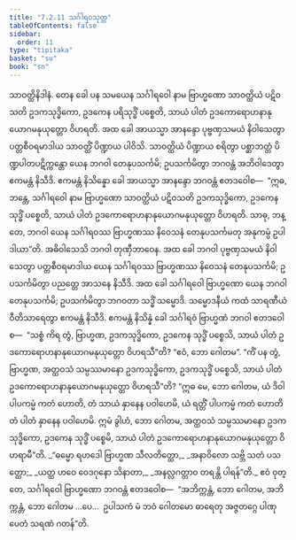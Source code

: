 ```yaml
---
title: "7.2.11 သင်္ဂါရဝသုတ္တ"
tableOfContents: false
sidebar:
  order: 11
type: "tipitaka"
basket: "su"
book: "sn"
---
```



<DynamicBreadcrumb />

<Division number="207" book="sn" e="ch" v="18" p="308">

<Paragraph number="1289" book="sn">
သာဝတ္ထိနိဒါနံ. တေန ခေါ ပန သမယေန သင်္ဂါရဝေါ နာမ ဗြာဟ္မဏော သာဝတ္ထိယံ ပဋိဝသတိ ဥဒကသုဒ္ဓိကော, ဥဒကေန ပရိသုဒ္ဓိံ ပစ္စေတိ, သာယံ ပါတံ ဥဒကောရောဟနာနုယောဂမနုယုတ္တော ဝိဟရတိ. အထ ခေါ အာယသ္မာ အာနန္ဒော ပုဗ္ဗဏှသမယံ နိဝါသေတွာ ပတ္တစီဝရမာဒါယ သာဝတ္ထိံ ပိဏ္ဍာယ ပါဝိသိ. သာဝတ္ထိယံ ပိဏ္ဍာယ စရိတွာ ပစ္ဆာဘတ္တံ ပိဏ္ဍပါတပဋိက္ကန္တော ယေန ဘဂဝါ တေနုပသင်္ကမိ; ဥပသင်္ကမိတွာ ဘဂဝန္တံ အဘိဝါဒေတွာ ဧကမန္တံ နိသီဒိ. ဧကမန္တံ နိသိန္နော ခေါ အာယသ္မာ အာနန္ဒော ဘဂဝန္တံ ဧတဒဝေါစ—  “ဣဓ, ဘန္တေ, သင်္ဂါရဝေါ နာမ ဗြာဟ္မဏော သာဝတ္ထိယံ ပဋိဝသတိ ဥဒကသုဒ္ဓိကော, ဥဒကေန သုဒ္ဓိံ ပစ္စေတိ, သာယံ ပါတံ ဥဒကောရောဟနာနုယောဂမနုယုတ္တော ဝိဟရတိ. သာဓု, ဘန္တေ, ဘဂဝါ ယေန သင်္ဂါရဝဿ ဗြာဟ္မဏဿ နိဝေသနံ တေနုပသင်္ကမတု အနုကမ္ပံ ဥပါဒါယာ”တိ. အဓိဝါသေသိ ဘဂဝါ တုဏှီဘာဝေန.
</Paragraph>

<Paragraph number="1290" book="sn">
အထ ခေါ ဘဂဝါ ပုဗ္ဗဏှသမယံ နိဝါသေတွာ ပတ္တစီဝရမာဒါယ ယေန သင်္ဂါရဝဿ ဗြာဟ္မဏဿ နိဝေသနံ တေနုပသင်္ကမိ; ဥပသင်္ကမိတွာ ပညတ္တေ အာသနေ နိသီဒိ. အထ ခေါ သင်္ဂါရဝေါ ဗြာဟ္မဏော ယေန ဘဂဝါ တေနုပသင်္ကမိ; ဥပသင်္ကမိတွာ ဘဂဝတာ သဒ္ဓိံ သမ္မောဒိ. သမ္မောဒနီယံ ကထံ သာရဏီယံ ဝီတိသာရေတွာ ဧကမန္တံ နိသီဒိ. ဧကမန္တံ နိသိန္နံ ခေါ သင်္ဂါရဝံ ဗြာဟ္မဏံ ဘဂဝါ ဧတဒဝေါစ—  “သစ္စံ ကိရ တွံ, ဗြာဟ္မဏ, ဥဒကသုဒ္ဓိကော, ဥဒကေန သုဒ္ဓိံ ပစ္စေသိ, သာယံ ပါတံ ဥဒကောရောဟနာနုယောဂမနုယုတ္တော ဝိဟရသီ”တိ? “ဧဝံ, ဘော ဂေါတမ”. “ကိံ ပန တွံ, ဗြာဟ္မဏ, အတ္ထဝသံ သမ္ပဿမာနော ဥဒကသုဒ္ဓိကော, ဥဒကသုဒ္ဓိံ ပစ္စေသိ, သာယံ ပါတံ ဥဒကောရောဟနာနုယောဂမနုယုတ္တော ဝိဟရသီ”တိ? “ဣဓ မေ, ဘော ဂေါတမ, ယံ ဒိဝါ ပါပကမ္မံ ကတံ ဟောတိ, တံ သာယံ နှာနေန ပဝါဟေမိ, ယံ ရတ္တိံ ပါပကမ္မံ ကတံ ဟောတိ တံ ပါတံ နှာနေန ပဝါဟေမိ. ဣမံ ခွါဟံ, ဘော ဂေါတမ, အတ္ထဝသံ သမ္ပဿမာနော ဥဒကသုဒ္ဓိကော, ဥဒကေန သုဒ္ဓိံ ပစ္စေမိ, သာယံ ပါတံ ဥဒကောရောဟနာနုယောဂမနုယုတ္တော ဝိဟရာမီ”တိ.
</Paragraph>

<Paragraph number="1291" type="verses" book="sn">
_“ဓမ္မော ရဟဒေါ ဗြာဟ္မဏ သီလတိတ္ထော,_  
_အနာဝိလော သဗ္ဘိ သတံ ပသတ္ထော;_  
_ယတ္ထ ဟဝေ ဝေဒဂုနော သိနာတာ,_  
_အနလ္လဂတ္တာဝ တရန္တိ ပါရန်”တိ._  

</Paragraph>

<Paragraph number="1292" book="sn">
ဧဝံ ဝုတ္တေ, သင်္ဂါရဝေါ ဗြာဟ္မဏော ဘဂဝန္တံ ဧတဒဝေါစ—  “အဘိက္ကန္တံ, ဘော ဂေါတမ, အဘိက္ကန္တံ, ဘော ဂေါတမ …ပေ…  ဥပါသကံ မံ ဘဝံ ဂေါတမော ဓာရေတု အဇ္ဇတဂ္ဂေ ပါဏုပေတံ သရဏံ ဂတန်”တိ.
</Paragraph>
</Division>